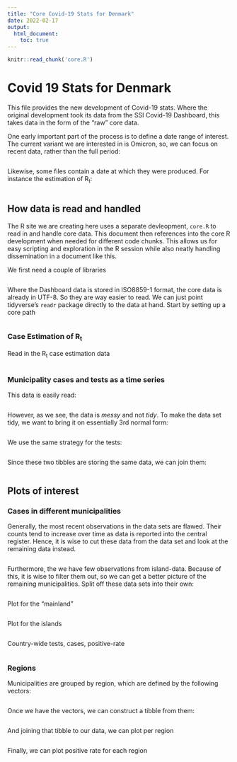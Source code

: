 ```yaml
---
title: "Core Covid-19 Stats for Denmark"
date: 2022-02-17
output:
  html_document:
    toc: true
---
```

```r
knitr::read_chunk('core.R')
```

# Covid 19 Stats for Denmark

This file provides the new development of Covid-19 stats. Where the original development took its data from the SSI Covid-19 Dashboard, this takes data in the form of the "raw" core data.

One early important part of the process is to define a date range of interest. The current variant we are interested in is Omicron, so, we can focus on recent data, rather than the full period:

```r
```

Likewise, some files contain a date at which they were produced. For instance the estimation of R~t~:

```r
```

## How data is read and handled

The R site we are creating here uses a separate devleopment, `core.R` to read in and handle core data. This document then references into the core R development when needed for different code chunks. This allows us for easy scripting and exploration in the R session while also neatly handling dissemination in a document like this.

We first need a couple of libraries

```r
```

Where the Dashboard data is stored in ISO8859-1 format, the core data is already in UTF-8. So they are way easier to read. We can just point tidyverse's `readr` package directly to the data at hand. Start by setting up a core path

```r
```

### Case Estimation of R~t~

Read in the R~t~ case estimation data

```r
```

### Municipality cases and tests as a time series

This data is easily read:

```r
```

However, as we see, the data is *messy* and not *tidy*. To make the data set tidy, we want to bring it on essentially 3rd normal form:

```r
```

We use the same strategy for the tests:

```r
```

Since these two tibbles are storing the same data, we can join them:

```r
```

## Plots of interest

### Cases in different municipalities

Generally, the most recent observations in the data sets are flawed. Their counts tend to increase over time as data is reported into the central register. Hence, it is wise to cut these data from the data set and look at the remaining data instead.

```r
```

Furthermore, the we have few observations from island-data. Because of this, it is wise to filter them out, so we can get a better picture of the remaining municipalities. Split off these data sets into their own:

```r
```

Plot for the "mainland"

```r
```

Plot for the islands

```r
```

Country-wide tests, cases, positive-rate
```r
```

### Regions

Municipalities are grouped by region, which are defined by the following vectors:
```r
```

Once we have the vectors, we can construct a tibble from them:

```r
```

And joining that tibble to our data, we can plot per region
```r
```

Finally, we can plot positive rate for each region
```r
```
